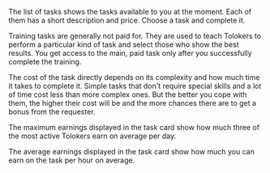 <Cut title="How do I choose a task?">

The list of tasks shows the tasks available to you at the moment. Each of them has a short description and price. Choose a task and complete it.

</Cut>

<Cut title="What are free tasks for?">

Training tasks are generally not paid for. They are used to teach Tolokers to perform a particular kind of task and select those who show the best results. You get access to the main, paid task only after you successfully complete the training.

</Cut>

<Cut title="Low task cost">

The cost of the task directly depends on its complexity and how much time it takes to complete it. Simple tasks that don't require special skills and a lot of time cost less than more complex ones. But the better you cope with them, the higher their cost will be and the more chances there are to get a bonus from the requester.

</Cut>

<Cut title="Maximum and average earnings">

The maximum earnings displayed in the task card show how much three of the most active Tolokers earn on average per day.

The average earnings displayed in the task card show how much you can earn on the task per hour on average.

</Cut>
